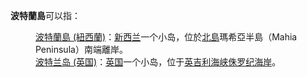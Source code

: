 '''波特蘭島'''可以指：
:[[波特蘭島_(紐西蘭)|波特蘭島 (紐西蘭)]]：[[新西兰|新西兰]]一个小岛，位於[[北島|北島]]瑪希亞半島（Mahia Peninsula）南端離岸。
:[[波特兰岛_(英国)|波特兰岛 (英国)]]：[[英国|英国]]一个小岛，位于[[英吉利海峡|英吉利海峡]][[侏罗纪海岸|侏罗纪海岸]]。

{{disambig|Cat=四字地名消歧义}}